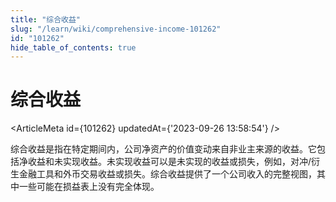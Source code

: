 ```yaml
---
title: "综合收益"
slug: "/learn/wiki/comprehensive-income-101262"
id: "101262"
hide_table_of_contents: true
---
```



# 综合收益

<ArticleMeta id={101262} updatedAt={'2023-09-26 13:58:54'} />
<div className='border-solid border-b border-t-0 my-4 border-[var(--ifm-color-gray-300)]' />

综合收益是指在特定期间内，公司净资产的价值变动来自非业主来源的收益。它包括净收益和未实现收益。未实现收益可以是未实现的收益或损失，例如，对冲/衍生金融工具和外币交易收益或损失。综合收益提供了一个公司收入的完整视图，其中一些可能在损益表上没有完全体现。
